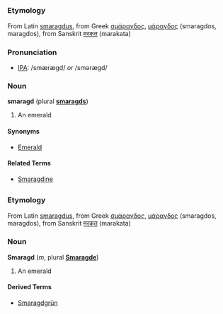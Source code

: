 =={{en}}==
===Etymology===
From Latin [[smaragdus]], from Greek [[σμάραγδος]], [[μάραγδος]] (smaragdos, maragdos), from Sanskrit [[मरकत]] (marakata)

===Pronunciation===
* [[IPA]]: /smærægd/ ''or'' /smərægd/

===Noun===
'''smaragd''' (plural '''[[smaragds]]''')
# An emerald

====Synonyms====
* [[Emerald]]

====Related Terms====
* [[Smaragdine]]

=={{de}}==
===Etymology===
From Latin [[smaragdus]], from Greek [[σμάραγδος]], [[μάραγδος]] (smaragdos, maragdos), from Sanskrit [[मरकत]] (marakata)

===Noun===
'''Smaragd''' (''m'', plural '''[[Smaragde]]''')
# An emerald

====Derived Terms====
* [[Smaragdgrün]]